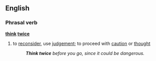 ==English==
===Phrasal verb===
'''[[think]] [[twice]]'''
#{{idiom}} to [[reconsider]], use [[judgement]]; to proceed with [[caution]] or [[thought]]
#:'''''Think twice''' before you go, since it could be dangerous.''